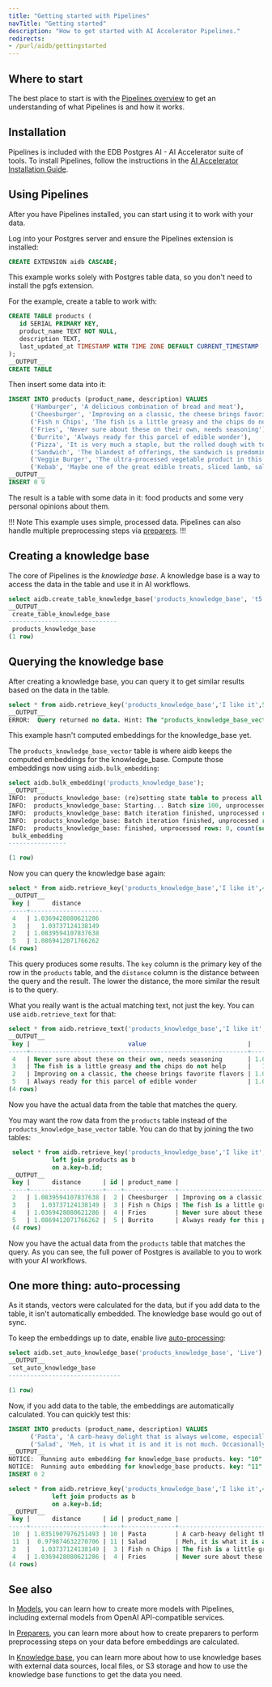 ```yaml
---
title: "Getting started with Pipelines"
navTitle: "Getting started"
description: "How to get started with AI Accelerator Pipelines."
redirects:
- /purl/aidb/gettingstarted
---
```


## Where to start

The best place to start is with the [Pipelines overview](/edb-postgres-ai/ai-accelerator/overview) to get an understanding of what Pipelines is and how it works.

## Installation

Pipelines is included with the EDB Postgres AI - AI Accelerator suite of tools. To install Pipelines, follow the instructions in the [AI Accelerator Installation Guide](/edb-postgres-ai/ai-accelerator/installing).

## Using Pipelines

After you have Pipelines installed, you can start using it to work with your data.

Log into your Postgres server and ensure the Pipelines extension is installed:

```sql
CREATE EXTENSION aidb CASCADE;
```

This example works solely with Postgres table data, so you don't need to install the pgfs extension.

For the example, create a table to work with:

```sql
CREATE TABLE products (
   id SERIAL PRIMARY KEY,
   product_name TEXT NOT NULL,
   description TEXT,
   last_updated_at TIMESTAMP WITH TIME ZONE DEFAULT CURRENT_TIMESTAMP
);
__OUTPUT__
CREATE TABLE
```

Then insert some data into it:

```sql
INSERT INTO products (product_name, description) VALUES
      ('Hamburger', 'A delicious combination of bread and meat'),
      ('Cheesburger', 'Improving on a classic, the cheese brings favorite flavors'),
      ('Fish n Chips', 'The fish is a little greasy and the chips do not help'),
      ('Fries', 'Never sure about these on their own, needs seasoning'),
      ('Burrito', 'Always ready for this parcel of edible wonder'),
      ('Pizza', 'It is very much a staple, but the rolled dough with toppings does not inspire'),
      ('Sandwich', 'The blandest of offerings, the sandwich is predominantly boring bread'),
      ('Veggie Burger', 'The ultra-processed vegetable product in this is neither healthy nor delicious'),
      ('Kebab', 'Maybe one of the great edible treats, sliced lamb, salad and crisp pitta');
__OUTPUT__
INSERT 0 9
```

The result is a table with some data in it: food products and some very personal opinions about them.

!!! Note
This example uses simple, processed data. Pipelines can also handle multiple preprocessing steps via [preparers](../preparers).
!!!

## Creating a knowledge base

The core of Pipelines is the *knowledge base*. A knowledge base is a way to access the data in the table and use it in AI workflows.

```sql
select aidb.create_table_knowledge_base('products_knowledge_base', 't5', 'products', 'description', 'Text');
__OUTPUT__
 create_table_knowledge_base
------------------------------
 products_knowledge_base
(1 row)
```

## Querying the knowledge base

After creating a knowledge base, you can query it to get similar results based on the data in the table.

```sql
select * from aidb.retrieve_key('products_knowledge_base','I like it',5);
__OUTPUT__
ERROR:  Query returned no data. Hint: The "products_knowledge_base_vector" table is likely empty. Make sure the embeddings have been computed.
```

This example hasn't computed embeddings for the knowledge_base yet.

The `products_knowledge_base_vector` table is where aidb keeps the computed embeddings for the knowledge_base.
Compute those embeddings now using `aidb.bulk_embedding`:

```sql
select aidb.bulk_embedding('products_knowledge_base');
__OUTPUT__
INFO:  products_knowledge_base: (re)setting state table to process all data...
INFO:  products_knowledge_base: Starting... Batch size 100, unprocessed rows: 9, count(source records): 9, count(embeddings): 0
INFO:  products_knowledge_base: Batch iteration finished, unprocessed rows: 0, count(source records): 9, count(embeddings): 9
INFO:  products_knowledge_base: Batch iteration finished, unprocessed rows: 0, count(source records): 9, count(embeddings): 9
INFO:  products_knowledge_base: finished, unprocessed rows: 0, count(source records): 9, count(embeddings): 9
 bulk_embedding
----------------

(1 row)
```

Now you can query the knowledge base again:

```sql
select * from aidb.retrieve_key('products_knowledge_base','I like it',4);
__OUTPUT__
 key |      distance
-----+--------------------
 4   | 1.0369428080621286
 3   |   1.03737124138149
 2   | 1.0839594107837638
 5   | 1.0869412071766262
(4 rows)
```

This query produces some results. The `key` column is the primary key of the row in the `products` table, and the `distance` column is the distance between the query and the result. The lower the distance, the more similar the result is to the query.

What you really want is the actual matching text, not just the key. You can use `aidb.retrieve_text` for that:

```sql
select * from aidb.retrieve_text('products_knowledge_base','I like it',4);
__OUTPUT__
 key |                           value                            |      distance
-----+------------------------------------------------------------+--------------------
 4   | Never sure about these on their own, needs seasoning       | 1.0369428080621286
 3   | The fish is a little greasy and the chips do not help      |   1.03737124138149
 2   | Improving on a classic, the cheese brings favorite flavors | 1.0839594107837638
 5   | Always ready for this parcel of edible wonder              | 1.0869412071766262
(4 rows)
```

Now you have the actual data from the table that matches the query.

You may want the row data from the `products` table instead of the `products_knowledge_base_vector` table. You can do that by joining the two tables:

```sql
 select * from aidb.retrieve_key('products_knowledge_base','I like it',4) as a
            left join products as b
            on a.key=b.id;
__OUTPUT__
 key |      distance      | id | product_name |                        description                         |         last_updated_at
-----+--------------------+----+--------------+------------------------------------------------------------+----------------------------------
 2   | 1.0839594107837638 |  2 | Cheesburger  | Improving on a classic, the cheese brings favorite flavors | 04-DEC-24 16:48:52.599806 +00:00
 3   |   1.03737124138149 |  3 | Fish n Chips | The fish is a little greasy and the chips do not help      | 04-DEC-24 16:48:52.599806 +00:00
 4   | 1.0369428080621286 |  4 | Fries        | Never sure about these on their own, needs seasoning       | 04-DEC-24 16:48:52.599806 +00:00
 5   | 1.0869412071766262 |  5 | Burrito      | Always ready for this parcel of edible wonder              | 04-DEC-24 16:48:52.599806 +00:00
 (4 rows)
```

Now you have the actual data from the `products` table that matches the query. As you can see, the full power of Postgres is available to you to work with your AI workflows.

## One more thing: auto-processing

As it stands, vectors were calculated for the data, but if you add data to the table, it isn't automatically embedded. The knowledge base would go out of sync.

To keep the embeddings up to date, enable live [auto-processing](../capabilities/auto-processing):

```sql
select aidb.set_auto_knowledge_base('products_knowledge_base', 'Live');
__OUTPUT__
 set_auto_knowledge_base
-------------------------------

(1 row)
```

Now, if you add data to the table, the embeddings are automatically calculated. You can quickly test this:

```sql
INSERT INTO products (product_name, description) VALUES
      ('Pasta', 'A carb-heavy delight that is always welcome, especially with a good sauce'),
      ('Salad', 'Meh, it is what it is and it is not much. Occasionally saved by a good dressing');
__OUTPUT__
NOTICE:  Running auto embedding for knowledge_base products. key: "10" content: "A carb-heavy delight that is always welcome, especially with a good sauce"
NOTICE:  Running auto embedding for knowledge_base products. key: "11" content: "Meh, it is what it is and it is not much. Occasionally saved by a good dressing"
INSERT 0 2
```


```sql
select * from aidb.retrieve_key('products_knowledge_base','I like it',4) as a
            left join products as b
            on a.key=b.id;
__OUTPUT__
 key |      distance      | id | product_name |                                   description                                   |         last_updated_at
-----+--------------------+----+--------------+---------------------------------------------------------------------------------+----------------------------------
 10  | 1.0351907976251493 | 10 | Pasta        | A carb-heavy delight that is always welcome, especially with a good sauce       | 04-DEC-24 17:09:44.97484 +00:00
 11  |  0.979874632270706 | 11 | Salad        | Meh, it is what it is and it is not much. Occasionally saved by a good dressing | 04-DEC-24 17:09:44.97484 +00:00
 3   |   1.03737124138149 |  3 | Fish n Chips | The fish is a little greasy and the chips do not help                           | 04-DEC-24 16:48:52.599806 +00:00
 4   | 1.0369428080621286 |  4 | Fries        | Never sure about these on their own, needs seasoning                            | 04-DEC-24 16:48:52.599806 +00:00
(4 rows)
```

## See also

In [Models](../models), you can learn how to create more models with Pipelines, including external models from OpenAI API-compatible services.

In [Preparers](../preparers), you can learn more about how to create preparers to perform preprocessing steps on your data before embeddings are calculated.

In [Knowledge base](../knowledge_base), you can learn more about how to use knowledge bases with external data sources, local files, or S3 storage and how to use the knowledge base functions to get the data you need.
